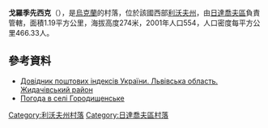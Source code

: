 {{coord|49|27|28|N|24|19|5|E|scale:100000|display=title}}

'''戈羅季先西克'''（{{lang-uk|Городищенське}}），是[[烏克蘭|烏克蘭]]的村落，位於該國西部[[利沃夫州|利沃夫州]]，由[[日達喬夫區|日達喬夫區]]負責管轄，面積1.19平方公里，海拔高度274米，2001年人口554，人口密度每平方公里466.33人。

==參考資料==
*[http://www.uaidx.com/13/282/index Довідник поштових індексів України. Львівська область. Жидачівський район] {{Wayback|url=http://www.uaidx.com/13/282/index |date=20160909184734 }}
* [http://weather.in.ua/ua/l'vovskaja/5652 Погода в селі Городищенське]{{Wayback|url=http://weather.in.ua/ua/l%27vovskaja/5652 |date=20111221171211 }}

{{DEFAULTSORT:Городищенське}}
[[Category:利沃夫州村落|Category:利沃夫州村落]]
[[Category:日達喬夫區村落|Category:日達喬夫區村落]]


{{Lviv-geo-stub}}